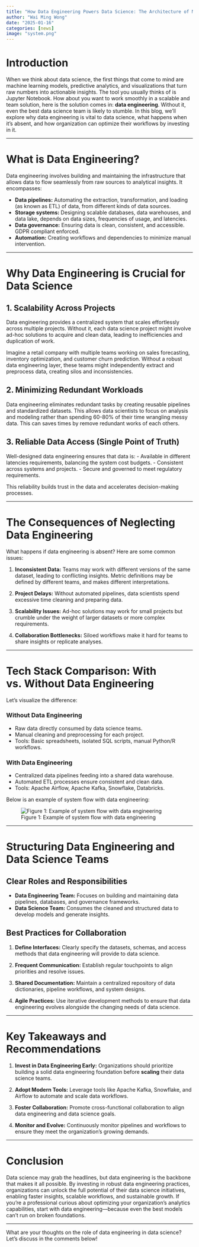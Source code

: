 ```yaml
---
title: "How Data Engineering Powers Data Science: The Architecture of Modern Analytics"
author: "Wai Ming Wong"
date: "2025-01-16"
categories: [news]
image: "system.png"
---
```




# Introduction

When we think about data science, the first things that come to mind are machine learning models, predictive analytics, and visualizations that turn raw numbers into actionable insights. The tool you usually thinks of is Jupyter Notebook. How about you want to work smoothly in a scalable and team solution, here is the solution comes in: **data engineering**. Without it, even the best data science team is likely to stumble. In this blog, we’ll explore why data engineering is vital to data science, what happens when it’s absent, and how organization can optimize their workflows by investing in it.

---

# What is Data Engineering?

Data engineering involves building and maintaining the infrastructure that allows data to flow seamlessly from raw sources to analytical insights. It encompasses:

- **Data pipelines:** Automating the extraction, transformation, and loading (as known as ETL) of data, from different kinds of data sources. 
- **Storage systems:** Designing scalable databases, data warehouses, and data lake, depends on data sizes, frequencies of usage, and latencies.
- **Data governance:** Ensuring data is clean, consistent, and accessible. GDPR compliant enforced.
- **Automation:** Creating workflows and dependencies to minimize manual intervention.

---

# Why Data Engineering is Crucial for Data Science

## 1. Scalability Across Projects
Data engineering provides a centralized system that scales effortlessly across multiple projects. Without it, each data science project might involve ad-hoc solutions to acquire and clean data, leading to inefficiencies and duplication of work.

Imagine a retail company with multiple teams working on sales forecasting, inventory optimization, and customer churn prediction. Without a robust data engineering layer, these teams might independently extract and preprocess data, creating silos and inconsistencies.

## 2. Minimizing Redundant Workloads
Data engineering eliminates redundant tasks by creating reusable pipelines and standardized datasets. This allows data scientists to focus on analysis and modeling rather than spending 60-80% of their time wrangling messy data. This can saves times by remove redundant works of each others.  

## 3. Reliable Data Access (Single Point of Truth)
Well-designed data engineering ensures that data is:
- Available in different latencies requirements, balancing the system cost budgets. 
- Consistent across systems and projects.
- Secure and governed to meet regulatory requirements.

This reliability builds trust in the data and accelerates decision-making processes.

---

# The Consequences of Neglecting Data Engineering

What happens if data engineering is absent? Here are some common issues:

1. **Inconsistent Data:**
   Teams may work with different versions of the same dataset, leading to conflicting insights.
   Metric definitions may be defined by different teams, and makes different interpretations.

2. **Project Delays:**
   Without automated pipelines, data scientists spend excessive time cleaning and preparing data.

3. **Scalability Issues:**
   Ad-hoc solutions may work for small projects but crumble under the weight of larger datasets or more complex requirements.

4. **Collaboration Bottlenecks:**
   Siloed workflows make it hard for teams to share insights or replicate analyses.

---

# Tech Stack Comparison: With vs. Without Data Engineering

Let’s visualize the difference:

### Without Data Engineering
- Raw data directly consumed by data science teams.
- Manual cleaning and preprocessing for each project.
- Tools: Basic spreadsheets, isolated SQL scripts, manual Python/R workflows.

### With Data Engineering
- Centralized data pipelines feeding into a shared data warehouse.
- Automated ETL processes ensure consistent and clean data.
- Tools: Apache Airflow, Apache Kafka, Snowflake, Databricks.

Below is an example of system flow with data engineering:

![Figure 1: Example of system flow with data engineering](system2.png)

---

# Structuring Data Engineering and Data Science Teams

## Clear Roles and Responsibilities
- **Data Engineering Team:** Focuses on building and maintaining data pipelines, databases, and governance frameworks.
- **Data Science Team:** Consumes the cleaned and structured data to develop models and generate insights.

## Best Practices for Collaboration
1. **Define Interfaces:**
   Clearly specify the datasets, schemas, and access methods that data engineering will provide to data science.

2. **Frequent Communication:**
   Establish regular touchpoints to align priorities and resolve issues.

3. **Shared Documentation:**
   Maintain a centralized repository of data dictionaries, pipeline workflows, and system designs.

4. **Agile Practices:**
   Use iterative development methods to ensure that data engineering evolves alongside the changing needs of data science.

---

# Key Takeaways and Recommendations

1. **Invest in Data Engineering Early:**
   Organizations should prioritize building a solid data engineering foundation before **scaling** their data science teams. 

2. **Adopt Modern Tools:**
   Leverage tools like Apache Kafka, Snowflake, and Airflow to automate and scale data workflows.

3. **Foster Collaboration:**
   Promote cross-functional collaboration to align data engineering and data science goals.

4. **Monitor and Evolve:**
   Continuously monitor pipelines and workflows to ensure they meet the organization’s growing demands.

---

# Conclusion

Data science may grab the headlines, but data engineering is the backbone that makes it all possible. By investing in robust data engineering practices, organizations can unlock the full potential of their data science initiatives, enabling faster insights, scalable workflows, and sustainable growth. If you’re a professional curious about optimizing your organization’s analytics capabilities, start with data engineering—because even the best models can’t run on broken foundations.

---

What are your thoughts on the role of data engineering in data science? Let’s discuss in the comments below!
